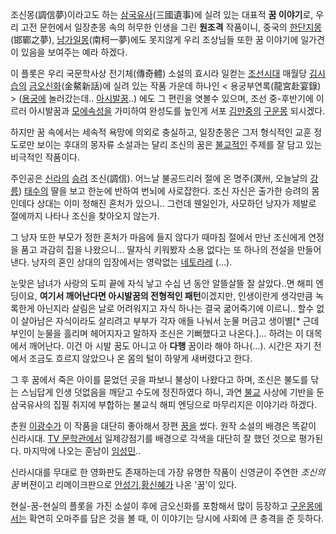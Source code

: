 조신몽(調信夢)이라고도 하는 [[삼국유사]](三國遺事)에 실려 있는 대표적 '''꿈 이야기'''로, 우리 고전 문헌에서 일장춘몽 속의 허무한 인생을 그린 '''원조격''' 작품이니, 중국의 [[한단지몽]](邯鄲之夢), [[남가일몽]](南柯一夢)에도 못지않게 우리 조상님들 또한 꿈 이야기에 일가견이 있음을 보여주는 예라 하겠다. 

이 플롯은 우리 국문학사상 전기체(傳奇體) 소설의 효시라 일컫는 [[조선]]시대 매월당 [[김시습]]의 [[금오신화]](金鰲新話)에 실려 있는 작품 가운데 하나인 < 용궁부연록(龍宮赴宴錄) > ([[용궁]]에 놀러갔는데.. [[아시발꿈]]..) 에도 그 편린을 엿볼수 있으며, 조선 중-후반기에 이르러 아시발꿈과 [[모에속성]]을 가미하여 완성도를 높인게 서포 [[김만중]]의 [[구운몽]] 되시겠다. 

하지만 꿈 속에서는 세속적 욕망에 의외로 충실하고, 일장춘몽은 그저 형식적인 교훈 정도로만 보이는 후대의 몽자류 소설과는 달리 조신의 꿈은 [[불교]]적인 주제를 잘 담고 있는 비극적인 작품이다.

주인공은 [[신라]]의 [[승려]] 조신(調信). 어느날 불공드리러 절에 온 명주(溟州, 오늘날의 [[강릉]]) [[태수]]의 딸을 보고 한눈에 반하여 번뇌에 사로잡한다. 조신 자신은 출가한 승려의 몸인데다 상대는 이미 정해진 혼처가 있으니.. 그런데 웬일인가, 사모하던 낭자가 제발로 절에까지 나타나 조신을 찾아오지 않는가. 

그 낭자 또한 부모가 정한 혼처가 마음에 들지 않다가 때마침 절에서 만난 조신에게 연정을 품고 과감히 집을 나왔으니... 딸자식 키워봤자 소용 없다는 또 하나의 전설을 만들어 낸다. 낭자의 혼인 상대의 입장에서는 영락없는 [[네토라레]] (…).

눈맞은 남녀가 사랑의 도피 끝에 자식 낳고 수십 년 동안 알뜰살뜰 잘 살았다..면 해피 엔딩이요, '''여기서 깨어난다면 아시발꿈의 전형적인 패턴'''이겠지만, 인생이란게 생각만큼 녹록한게 아닌지라 살림은 날로 어려워지고 자식 하나는 결국 굶어죽기에 이르니.. 할수 없이 살아남은 자식이라도 살리려고 부부가 각자 애들 나눠서 눈물 머금고 생이별[* 근데 부인이 눈물을 흘리며 헤어지자고 말하자 조신은 기뻐했다고 나온다.]... 하려는 이 대목에서 깨어난다. 이건 아 시발 꿈도 아니고 아 '''다행''' 꿈이라 해야 하나(…). 시간은 자기 전에서 조금도 흐르지 않았으나 온 몸의 털이 하얗게 새버렸다고 한다.

그 후 꿈에서 죽은 아이를 묻었던 곳을 파보니 불상이 나왔다고 하며, 조신은 불도를 닦는 스님답게 인생 덧없음을 깨닫고 수도에 정진하였다 하니, 과연 [[불교]] 사상에 기반을 둔 삼국유사의 집필 취지에 부합하는 불교식 해피 엔딩으로 마무리지은 이야기라 하겠다.

춘원 [[이광수]]가 이 작품을 대단히 좋아해서 장편 [[꿈]]을 썼다. 원작 소설의 배경은 똑같이 신라시대. [[TV 문학관]]에서 일제강점기를 배경으로 각색을 대단히 잘 했던 것으로 평가된다. 마지막에 나오는 훈남이 [[임성민]]..

신라시대를 무대로 한 영화판도 존재하는데 가장 유명한 작품이 신영균이 주연한 ''조신의 꿈'' 버젼이고 리메이크판으로 [[안성기]],[[황신혜]]가 나온 '꿈'이 있다.

현실-꿈-현실의 플롯을 가진 소설이 후에 금오신화를 포함해서 많이 등장하고 [[구운몽]]에서는 확연히 오마주를 담은 것을 볼 때, 이 이야기는 당시에 사회에 큰 충격을 준 듯하다. 

